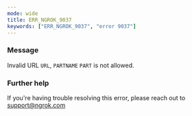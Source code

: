 ```yaml
---
mode: wide
title: ERR_NGROK_9037
keywords: ["ERR_NGROK_9037", "error 9037"]
---
```


### Message

Invalid URL `URL`, `PARTNAME` `PART` is not allowed.

### Further help

If you're having trouble resolving this error, please reach out to [support@ngrok.com](mailto:support@ngrok.com?subject=Help%20with%20ERR_NGROK_9037)
